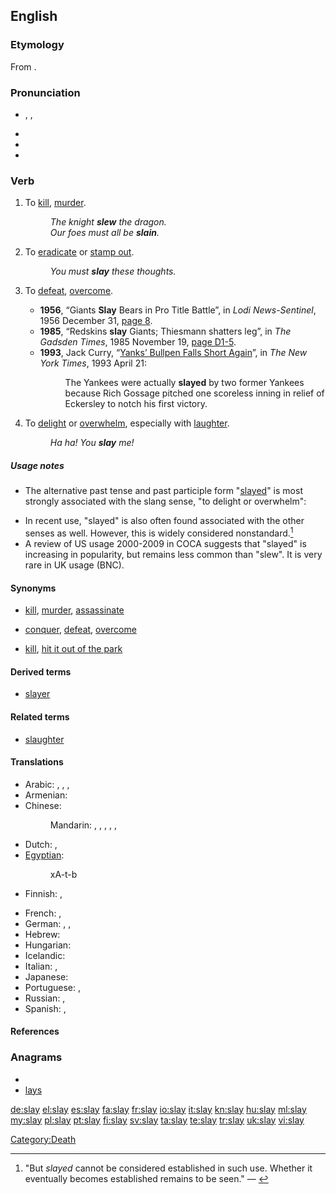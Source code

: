 ==English==

===Etymology===
From {{etyl|ang}} {{term|slean|slēan|lang=ang}}.

===Pronunciation===
* {{enPR|slā}}, {{IPA|/sleɪ/}}, {{SAMPA|/sleI/}}
* {{audio|En-us-slay.ogg|Audio (US)}}
* {{rhymes|eɪ}}
* {{homophones|sleigh|sley}}

===Verb===
{{en-verb|slays|slaying|'''[[slew]]''' or '''[[slayed]]'''|'''[[slain]]''' or '''[[slayed]]'''}}

# {{context|now|_|literary}} To [[kill]], [[murder]].
#: ''The knight '''slew''' the dragon.''
#: ''Our foes must all be '''slain'''.''
# {{literary}} To [[eradicate]] or [[stamp out]].
#: ''You must '''slay''' these thoughts.''
# {{by extension|colloquial}} To [[defeat]], [[overcome]].
#* '''1956''', “Giants '''Slay''' Bears in Pro Title Battle”, in ''Lodi News-Sentinel'', 1956 December 31, [http://news.google.com/newspapers?id=WSMzAAAAIBAJ&pg=5705,7365754&dq=slay page 8].
#* '''1985''', “Redskins '''slay''' Giants; Thiesmann shatters leg”, in ''The Gadsden Times'', 1985 November 19, [http://news.google.com/newspapers?id=2cIfAAAAIBAJ&pg=2781,3776224&dq=slay page D1-5].
#* '''1993''', Jack Curry, “[http://www.nytimes.com/1993/04/21/sports/baseball-yanks-bullpen-falls-short-again.html Yanks’ Bullpen Falls Short Again]”, in ''The New York Times'', 1993 April 21:
#*: The Yankees were actually '''slayed''' by two former Yankees because Rich Gossage pitched one scoreless inning in relief of Eckersley to notch his first victory.
# {{slang}} To [[delight]] or [[overwhelm]], especially with [[laughter]].
#: ''Ha ha!  You '''slay''' me!''

=====Usage notes=====
* The alternative past tense and past participle form "[[slayed]]" is most strongly associated with the slang sense, "to delight or overwhelm":
*: {{quote-book|i2=*::|1929|Harry Charles Witwer|Yes Man's Land|url=http://books.google.com/books?id=3K1EAAAAIAAJ|page=254
|passage="Cutey, you '''slayed''' me !" grins Jackie, working fast. "I guess that's what made the rest of 'em look so bad — you was so good!"}}
* In recent use, "slayed" is also often found associated with the other senses as well.  However, this is widely considered nonstandard.<ref>"But ''slayed'' cannot be considered established in such use.  Whether it eventually becomes established remains to be seen." — {{reference-book|title=Merriam-Webster's Dictionary of English Usage|url=http://books.google.com/books?id=2yJusP0vrdgC&pg=PA853&dq=%2Bslayed|id=ISBN 0877791325|author=Merriam-Webster Publishing Co.|pages=853|chapter=slay|year=1994}}</ref>
* A review of US usage 2000-2009 in COCA suggests that "slayed" is increasing in popularity, but remains less common than "slew". It is very rare in UK usage (BNC).

====Synonyms====
* {{sense|to kill, murder}} [[kill]], [[murder]], [[assassinate]]
* {{sense|to defeat, overcome}} [[conquer]], [[defeat]], [[overcome]]
* {{sense|to overwhelm or delight}} [[kill]], [[hit it out of the park]]

====Derived terms====
* [[slayer]]

====Related terms====
* [[slaughter]]

====Translations====
{{trans-top|to kill, murder}}
* Arabic: {{t-|ar|ذبح|tr=dhabaHa}},  {{t|ar|فطس|tr=faTTasa}},  {{t|ar|أزهق|alt=أَزهق|tr='azhaqa}},  {{t+|ar|قتل|tr=qatala}}
* Armenian: {{t-|hy|սպանել|tr=spanel}}
* Chinese:
*: Mandarin: {{t-|cmn|殺|sc=Hani}},  {{t-|cmn|杀|tr=shā|sc=Hani}}, {{t-|cmn|謀殺|sc=Hani}},  {{t-|cmn|谋杀|tr=móushā|sc=Hani}},  {{t|cmn|殘殺|sc=Hani}},  {{t|cmn|残杀|tr=cánshā|sc=Hani}}
* Dutch: {{t+|nl|doden}}, {{t+|nl|vermoorden}}
* [[Egyptian]]: {{tø|egy|ḫȝtb|alt=ḫtb|sc=Egyp}}
*: <hiero>xA-t-b</hiero>
* Finnish: {{t+|fi|tappaa}}, {{t+|fi|surmata}}
{{trans-mid}}
* French: {{t+|fr|tuer}}, {{t+|fr|assassiner}}
* German: {{t+|de|töten}},  {{t+|de|umbringen}},  {{t+|de|ermorden}}
* Hebrew: {{t+|he|רצח|tr=ratzákh}}
* Hungarian: {{t+|hu|öl}}
* Icelandic: {{t+|is|bana}}
* Italian: {{t+|it|uccidere}}, {{t-|it|assassinare}}
* Japanese: {{t+|ja|殺す|tr=korosu}}
* Portuguese: {{t+|pt|matar}}, {{t+|pt|assassinar}}
* Russian: {{qualifier|perfective}} {{t+|ru|убить|tr=ubít’}},  {{qualifier|imperfective}} {{t+|ru|убивать|tr=ubivát’}}
* Spanish: {{t+|es|matar}}, {{t+|es|asesinar}}
{{trans-bottom}}

====References====
<references/>

===Anagrams===
* {{alphagram|alsy}}
* [[lays#English|lays]]

[[Category:Death]]

[[de:slay]]
[[el:slay]]
[[es:slay]]
[[fa:slay]]
[[fr:slay]]
[[io:slay]]
[[it:slay]]
[[kn:slay]]
[[hu:slay]]
[[ml:slay]]
[[my:slay]]
[[pl:slay]]
[[pt:slay]]
[[fi:slay]]
[[sv:slay]]
[[ta:slay]]
[[te:slay]]
[[tr:slay]]
[[uk:slay]]
[[vi:slay]]